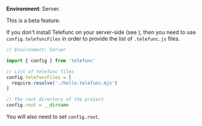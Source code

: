 
**Environment**: Server.

<Warning>This is a beta feature.</Warning>

If you don't install Telefunc on your server-side (see <Link href="/transformer" />), then you need to use `config.telefuncFiles` in order to provide the list of `.telefunc.js` files.

```js
// Environment: Server

import { config } from 'telefunc'

// List of telefunc files
config.telefuncFiles = [
  require.resolve('./hello.telefunc.mjs')
]

// The root directory of the project
config.root = __dirname
```

You will also need to set <Link href="/root">`config.root`</Link>.

<ConfigWhereServer />
